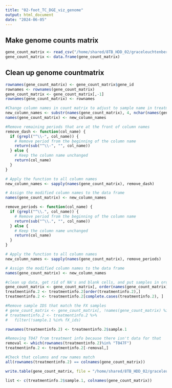 ```yaml
---
title: "02-foot_TC_DGE_viz_genome"
output: html_document
date: "2024-06-05"
---
```

## Make genome counts matrix
```r
gene_count_matrix <- read_csv("/home/shared/8TB_HDD_02/graceleuchtenberger/Github/byssus-exp-analysis/output/gene_count_matrix.csv")
gene_count_matrix <- data.frame(gene_count_matrix)

```

## Clean up genome countmatrix
```r
rownames(gene_count_matrix) <- gene_count_matrix$gene_id
rownames <- rownames(gene_count_matrix)
gene_count_matrix <- gene_count_matrix[,-1]
rownames(gene_count_matrix) <- rownames

#Change column names in count matrix to adjust to sample name in treatment info
new_column_names <- substr(names(gene_count_matrix), 4, nchar(names(gene_count_matrix)) - 5)
names(gene_count_matrix) <- new_column_names

#Remove remaining periods that are at the front of column names
remove_dash <- function(col_name) {
  if (grepl("^\\-", col_name)) {
    # Remove period from the beginning of the column name
    return(sub("^\\-", "", col_name))
  } else {
    # Keep the column name unchanged
    return(col_name)
  }
}

# Apply the function to all column names
new_column_names <- sapply(names(gene_count_matrix), remove_dash)

# Assign the modified column names to the data frame
names(gene_count_matrix) <- new_column_names

remove_periods <- function(col_name) {
  if (grepl("^\\.", col_name)) {
    # Remove period from the beginning of the column name
    return(sub("^\\.", "", col_name))
  } else {
    # Keep the column name unchanged
    return(col_name)
  }
}

# Apply the function to all column names
new_column_names <- sapply(names(gene_count_matrix), remove_periods)

# Assign the modified column names to the data frame
names(gene_count_matrix) <- new_column_names

#clean up data, get rid of NA's and blank cells, and put samples in order 
gene_count_matrix <- gene_count_matrix[, order(names(gene_count_matrix))]
treatmentinfo.2 <- treatmentinfo.2[order(treatmentinfo.2),]
treatmentinfo.2 <- treatmentinfo.2[complete.cases(treatmentinfo.2), ]

#Remove sample IDS that match the FX samples
# gene_count_matrix <- gene_count_matrix[, !names(gene_count_matrix) %in% fX_ids, drop = FALSE]
# treatmentinfo.2 <- treatmentinfo.2 %>%
#   filter(!sample.1 %in% fX_ids)

rownames(treatmentinfo.2) <- treatmentinfo.2$sample.1

#Removing T047 from treatment info because there isn't data for that
removal <- which(rownames(treatmentinfo.2)%in% "T047F")
treatmentinfo.2 <- treatmentinfo.2[-removal,]

#Check that columns and row names match
all(rownames(treatmentinfo.2) == colnames(gene_count_matrix))

write.table(gene_count_matrix, file = "/home/shared/8TB_HDD_02/graceleuchtenberger/Github/byssus-exp-analysis/output/13-Hisat/", row.names = FALSE)
```


```r
list <- c(treatmentinfo.2$sample.1, colnames(gene_count_matrix)) 
```

